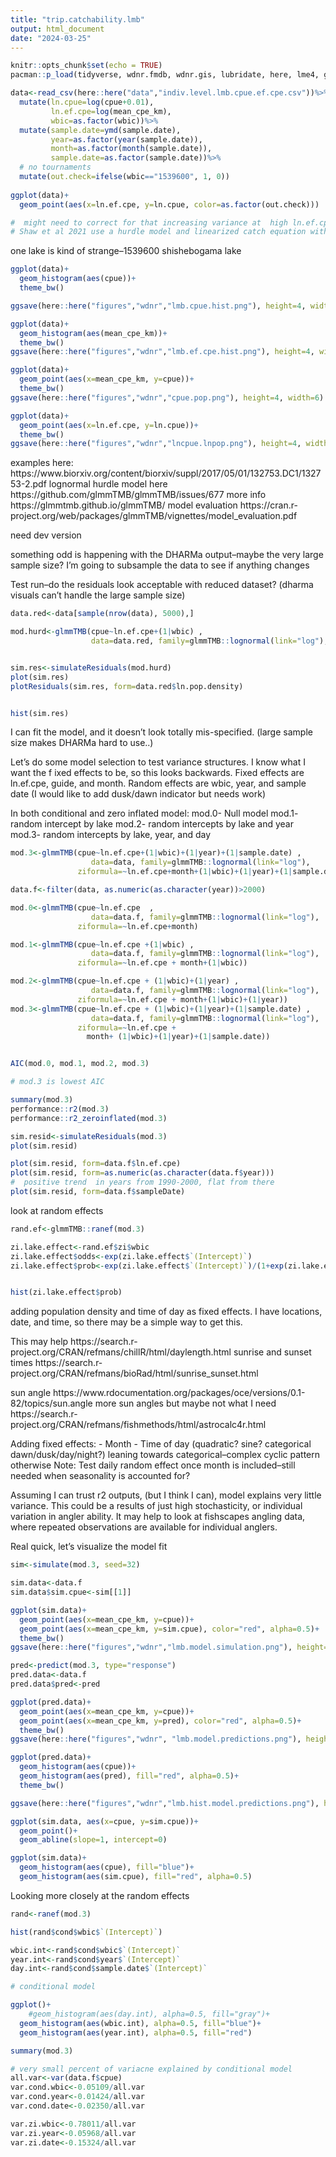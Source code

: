 ```yaml
---
title: "trip.catchability.lmb"
output: html_document
date: "2024-03-25"
---
```


```r
knitr::opts_chunk$set(echo = TRUE)
pacman::p_load(tidyverse, wdnr.fmdb, wdnr.gis, lubridate, here, lme4, glmmTMB, DHARMa,  emmeans, effects)

```

```r
data<-read_csv(here::here("data","indiv.level.lmb.cpue.ef.cpe.csv"))%>%
  mutate(ln.cpue=log(cpue+0.01),
         ln.ef.cpe=log(mean_cpe_km),
         wbic=as.factor(wbic))%>%
  mutate(sample.date=ymd(sample.date),
         year=as.factor(year(sample.date)),
         month=as.factor(month(sample.date)),
         sample.date=as.factor(sample.date))%>%
  # no tournaments
  mutate(out.check=ifelse(wbic=="1539600", 1, 0))
  
ggplot(data)+
  geom_point(aes(x=ln.ef.cpe, y=ln.cpue, color=as.factor(out.check)))

#  might need to correct for that increasing variance at  high ln.ef.cpe values
# Shaw et al 2021 use a hurdle model and linearized catch equation with glmmTMB

```
one lake is kind of strange--1539600 shishebogama lake
```r
ggplot(data)+
  geom_histogram(aes(cpue))+
  theme_bw()

ggsave(here::here("figures","wdnr","lmb.cpue.hist.png"), height=4, width=6)

ggplot(data)+
  geom_histogram(aes(mean_cpe_km))+
  theme_bw()
ggsave(here::here("figures","wdnr","lmb.ef.cpe.hist.png"), height=4, width=6)
```

```r
ggplot(data)+
  geom_point(aes(x=mean_cpe_km, y=cpue))+
  theme_bw()
ggsave(here::here("figures","wdnr","cpue.pop.png"), height=4, width=6)

ggplot(data)+
  geom_point(aes(x=ln.ef.cpe, y=ln.cpue))+
  theme_bw()
ggsave(here::here("figures","wdnr","lncpue.lnpop.png"), height=4, width=6)

```

examples here: https://www.biorxiv.org/content/biorxiv/suppl/2017/05/01/132753.DC1/132753-2.pdf 
lognormal hurdle model here https://github.com/glmmTMB/glmmTMB/issues/677 
more info https://glmmtmb.github.io/glmmTMB/ 
model evaluation https://cran.r-project.org/web/packages/glmmTMB/vignettes/model_evaluation.pdf 

need dev version

something odd is happening with the DHARMa output--maybe the very large sample size? I'm going to subsample
the data to see if anything changes

Test run--do the residuals look acceptable with reduced dataset?  (dharma visuals can't handle the large sample size)

```r
data.red<-data[sample(nrow(data), 5000),]

mod.hurd<-glmmTMB(cpue~ln.ef.cpe+(1|wbic) , 
                  data=data.red, family=glmmTMB::lognormal(link="log"), ziformula=~ln.ef.cpe+(1|wbic))


sim.res<-simulateResiduals(mod.hurd)
plot(sim.res)
plotResiduals(sim.res, form=data.red$ln.pop.density)


hist(sim.res)
```

I can fit the model, and it doesn't look totally mis-specified. (large sample size makes DHARMa hard to use..)

Let's do some model selection to test variance structures. I know what I want the f ixed effects to be, so this looks backwards. Fixed effects are ln.ef.cpe, guide, and month. Random effects are wbic, year, and sample date
(I would like to add dusk/dawn indicator but needs work)

In both conditional and zero inflated model: 
mod.0- Null model
mod.1- random intercept by lake
mod.2- random intercepts by lake and year
mod.3- random intercepts by lake, year, and day

```r
mod.3<-glmmTMB(cpue~ln.ef.cpe+(1|wbic)+(1|year)+(1|sample.date) , 
                  data=data, family=glmmTMB::lognormal(link="log"),
               ziformula=~ln.ef.cpe+month+(1|wbic)+(1|year)+(1|sample.date))

```


```r
data.f<-filter(data, as.numeric(as.character(year))>2000)

mod.0<-glmmTMB(cpue~ln.ef.cpe  , 
                  data=data.f, family=glmmTMB::lognormal(link="log"),
               ziformula=~ln.ef.cpe+month)

mod.1<-glmmTMB(cpue~ln.ef.cpe +(1|wbic) , 
                  data=data.f, family=glmmTMB::lognormal(link="log"),
               ziformula=~ln.ef.cpe + month+(1|wbic))

mod.2<-glmmTMB(cpue~ln.ef.cpe + (1|wbic)+(1|year) , 
                  data=data.f, family=glmmTMB::lognormal(link="log"),
               ziformula=~ln.ef.cpe + month+(1|wbic)+(1|year))
mod.3<-glmmTMB(cpue~ln.ef.cpe + (1|wbic)+(1|year)+(1|sample.date) , 
                  data=data.f, family=glmmTMB::lognormal(link="log"),
               ziformula=~ln.ef.cpe +
                 month+ (1|wbic)+(1|year)+(1|sample.date))


AIC(mod.0, mod.1, mod.2, mod.3)

# mod.3 is lowest AIC

summary(mod.3)
performance::r2(mod.3)
performance::r2_zeroinflated(mod.3)
```

```r
sim.resid<-simulateResiduals(mod.3)
plot(sim.resid)

plot(sim.resid, form=data.f$ln.ef.cpe)
plot(sim.resid, form=as.numeric(as.character(data.f$year)))
#  positive trend  in years from 1990-2000, flat from there
plot(sim.resid, form=data.f$sampleDate)

```

look at random effects

```r
rand.ef<-glmmTMB::ranef(mod.3)

zi.lake.effect<-rand.ef$zi$wbic
zi.lake.effect$odds<-exp(zi.lake.effect$`(Intercept)`)
zi.lake.effect$prob<-exp(zi.lake.effect$`(Intercept)`)/(1+exp(zi.lake.effect$`(Intercept)`))


hist(zi.lake.effect$prob)
```

adding population density and time of day as fixed effects. I have locations, date, and time, so there may be a simple way to get this. 

This may help https://search.r-project.org/CRAN/refmans/chillR/html/daylength.html 
sunrise and sunset times https://search.r-project.org/CRAN/refmans/bioRad/html/sunrise_sunset.html 

sun angle https://www.rdocumentation.org/packages/oce/versions/0.1-82/topics/sun.angle 
more sun angles but maybe not what I need https://search.r-project.org/CRAN/refmans/fishmethods/html/astrocalc4r.html 

Adding fixed effects: 
- Month
- Time of day (quadratic? sine? categorical dawn/dusk/day/night?) leaning towards categorical--complex cyclic pattern otherwise
  Note: Test daily random effect once month is included--still needed when seasonality is accounted for?
  

Assuming I can trust r2 outputs, (but I think I can), model explains very little variance. This could be a results of just high stochasticity, or individual variation in angler ability. It may help to look at fishscapes angling data, where repeated observations are available for individual anglers. 

Real quick, let's visualize the model fit

```r
sim<-simulate(mod.3, seed=32)

sim.data<-data.f
sim.data$sim.cpue<-sim[[1]]

ggplot(sim.data)+
  geom_point(aes(x=mean_cpe_km, y=cpue))+
  geom_point(aes(x=mean_cpe_km, y=sim.cpue), color="red", alpha=0.5)+
  theme_bw()
ggsave(here::here("figures","wdnr","lmb.model.simulation.png"), height=4, width=6)
```

```r
pred<-predict(mod.3, type="response")
pred.data<-data.f
pred.data$pred<-pred

ggplot(pred.data)+
  geom_point(aes(x=mean_cpe_km, y=cpue))+
  geom_point(aes(x=mean_cpe_km, y=pred), color="red", alpha=0.5)+
  theme_bw()
ggsave(here::here("figures","wdnr", "lmb.model.predictions.png"), height=4, width=6)

ggplot(pred.data)+
  geom_histogram(aes(cpue))+
  geom_histogram(aes(pred), fill="red", alpha=0.5)+
  theme_bw()

ggsave(here::here("figures","wdnr","lmb.hist.model.predictions.png"), height=4, width=6)
```


```r
ggplot(sim.data, aes(x=cpue, y=sim.cpue))+
  geom_point()+
  geom_abline(slope=1, intercept=0)
```
```r
ggplot(sim.data)+
  geom_histogram(aes(cpue), fill="blue")+
  geom_histogram(aes(sim.cpue), fill="red", alpha=0.5)
```


Looking more closely at the random effects

```r
rand<-ranef(mod.3)

hist(rand$cond$wbic$`(Intercept)`)

wbic.int<-rand$cond$wbic$`(Intercept)`
year.int<-rand$cond$year$`(Intercept)`
day.int<-rand$cond$sample.date$`(Intercept)`

# conditional model

ggplot()+
    #geom_histogram(aes(day.int), alpha=0.5, fill="gray")+
  geom_histogram(aes(wbic.int), alpha=0.5, fill="blue")+
  geom_histogram(aes(year.int), alpha=0.5, fill="red")

```
```r
summary(mod.3)
```

```r
# very small percent of variacne explained by conditional model
all.var<-var(data.f$cpue)
var.cond.wbic<-0.05109/all.var
var.cond.year<-0.01424/all.var
var.cond.date<-0.02350/all.var

var.zi.wbic<-0.78011/all.var
var.zi.year<-0.05968/all.var
var.zi.date<-0.15324/all.var
```


